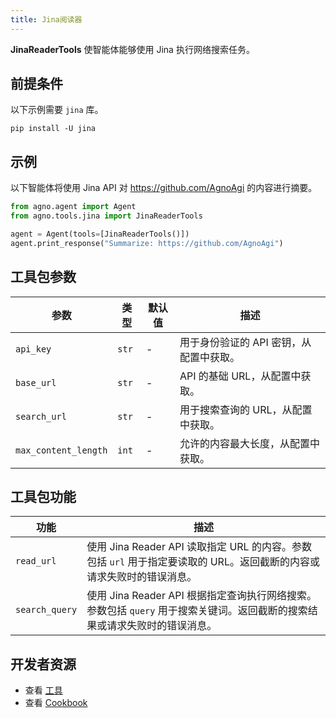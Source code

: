 ```yaml
---
title: Jina阅读器
---
```

**JinaReaderTools** 使智能体能够使用 Jina 执行网络搜索任务。

## 前提条件

以下示例需要 `jina` 库。

```shell
pip install -U jina
```

## 示例

以下智能体将使用 Jina API 对 https://github.com/AgnoAgi 的内容进行摘要。

```python cookbook/tools/jinareader.py
from agno.agent import Agent
from agno.tools.jina import JinaReaderTools

agent = Agent(tools=[JinaReaderTools()])
agent.print_response("Summarize: https://github.com/AgnoAgi")
```

## 工具包参数

| 参数            | 类型  | 默认值 | 描述                                                                 |
| -------------------- | ----- | ------- | -------------------------------------------------------------------------- |
| `api_key`            | `str` | -       | 用于身份验证的 API 密钥，从配置中获取。 |
| `base_url`           | `str` | -       | API 的基础 URL，从配置中获取。                 |
| `search_url`         | `str` | -       | 用于搜索查询的 URL，从配置中获取。         |
| `max_content_length` | `int` | -       | 允许的内容最大长度，从配置中获取。   |

## 工具包功能

| 功能       | 描述                                                                                                                                                                                            |
| -------------- | ------------------------------------------------------------------------------------------------------------------------------------------------------------------------------------------------------ |
| `read_url`     | 使用 Jina Reader API 读取指定 URL 的内容。参数包括 `url` 用于指定要读取的 URL。返回截断的内容或请求失败时的错误消息。                      |
| `search_query` | 使用 Jina Reader API 根据指定查询执行网络搜索。参数包括 `query` 用于搜索关键词。返回截断的搜索结果或请求失败时的错误消息。 |

## 开发者资源

- 查看 [工具](https://github.com/agno-agi/agno/blob/main/libs/agno/agno/tools/jina_reader.py)
- 查看 [Cookbook](https://github.com/agno-agi/agno/blob/main/cookbook/tools/jina_reader_tools.py)